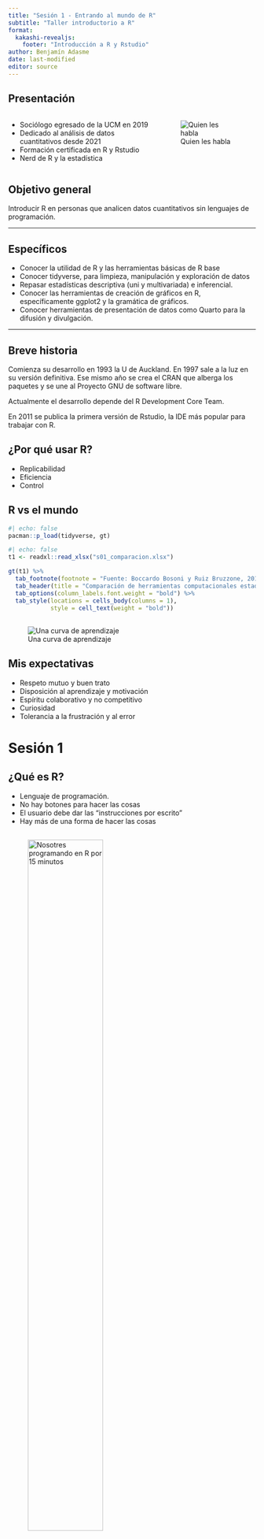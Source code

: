 ```yaml
---
title: "Sesión 1 - Entrando al mundo de R"
subtitle: "Taller introductorio a R"
format: 
  kakashi-revealjs:
    footer: "Introducción a R y Rstudio"
author: Benjamín Adasme
date: last-modified
editor: source
---
```


## Presentación {.smaller}

::: columns
::: {.column width="60%"}
::: nonincremental
-   Sociólogo egresado de la UCM en 2019
-   Dedicado al análisis de datos cuantitativos desde 2021
-   Formación certificada en R y Rstudio
-   Nerd de R y la estadística
:::
:::

::: {.column width="40%"}
![Quien les habla](foto%20Benjamín%20Adasme%202.jpg)
:::
:::

## Objetivo general {.center}

Introducir R en personas que analicen datos cuantitativos sin lenguajes de programación.

------------------------------------------------------------------------

## Específicos {.smaller}

::: nonincremental
-   Conocer la utilidad de R y las herramientas básicas de R base
-   Conocer tidyverse, para limpieza, manipulación y exploración de datos
-   Repasar estadísticas descriptiva (uni y multivariada) e inferencial.
-   Conocer las herramientas de creación de gráficos en R, específicamente ggplot2 y la gramática de gráficos.
-   Conocer herramientas de presentación de datos como Quarto para la difusión y divulgación.
:::

------------------------------------------------------------------------

## Breve historia {.center}

Comienza su desarrollo en 1993 la U de Auckland. En 1997 sale a la luz en su versión definitiva. Ese mismo año se crea el CRAN que alberga los paquetes y se une al Proyecto GNU de software libre.

Actualmente el desarrollo depende del R Development Core Team.

En 2011 se publica la primera versión de Rstudio, la IDE más popular para trabajar con R.

## ¿Por qué usar R?

::: nonincremental
-   Replicabilidad
-   Eficiencia
-   Control
:::

## R vs el mundo

```r
#| echo: false
pacman::p_load(tidyverse, gt)
```

```r
#| echo: false
t1 <- readxl::read_xlsx("s01_comparacion.xlsx")

gt(t1) %>% 
  tab_footnote(footnote = "Fuente: Boccardo Bosoni y Ruiz Bruzzone, 2019") %>% 
  tab_header(title = "Comparación de herramientas computacionales estadísticas") %>% 
  tab_options(column_labels.font.weight = "bold") %>% 
  tab_style(locations = cells_body(columns = 1),
            style = cell_text(weight = "bold"))

```

##  {.center}

![Una curva de aprendizaje](1.learning-curve.png)

## Mis expectativas {.smaller}

::: incremental
-   Respeto mutuo y buen trato
-   Disposición al aprendizaje y motivación
-   Espíritu colaborativo y no competitivo
-   Curiosidad
-   Tolerancia a la frustración y al error
:::

# Sesión 1

## ¿Qué es R? {.smaller}


:::nonincremental
-   Lenguaje de programación.
-   No hay botones para hacer las cosas
-   El usuario debe dar las "instrucciones por escrito"
-   Hay más de una forma de hacer las cosas
:::

## {.center}


:::{.fragment}
![Nosotres programando en R por 15 minutos](b0338755257f34868e8809166b7f1836.jpg){width=60%}
:::

# Vamos a R


# Vamos a Rstudio

## Interfaz de Rstudio

![](rstudio-panes-labeled.jpeg){fig-align="center"}

## Elementos de Rstudio {.smaller}

- Consola: inferior izquierda. R puro y duro, donde aparecen los resultados.
- Editor de código: superior izquierda. Donde escribiremos el código de R y otros lenguajes. 
- Ambiente: superior derecha. Almacén de objetos guardados
- Visor: inferior derecha. Visor de archivos, gráficos, paquetes, ayuda, entre otros. 


## Rstudio es como cocinar {.smaller}

- El código escrito en la sección fuente es nuestra receta
- La consola es la olla donde se cocinan los alimentos, de donde salen resultados.
- Los alimentos preparados se albergan en el ambiente, disponibles para que se usen en otra preparación.
- Algunas preparaciones tienen un emplatado especial, y aparecen como imagenes en nuestra pestaña de gráficos. 
- Los archivos son nuestra despensa, los paquetes nuestros implementos de cocina.

## Rstudio es como comer una naranja

![Ya cómete la maldita naranja](abe.jpeg)

## 

Hasta ahora hemos usado R como

- Calculadora

- Operador lógico

## Operadores lógicos

![¿Había una imagen con peor calidad?](operadores.png)


## Sintaxis básica 



`objeto <- función(arg1, arg2, ...)` 

. . . 



```r

objeto1 = 2 + 2

```

. . .



¿Cual es el valor de `objeto1`?

. . .


```r

objeto1

```
. . . 

Importante que al usar el asignador `<-` ambas partes deben quedar unidas. Usar
` < -` con un espacio entremedio no sirve para asignar.

##

Al asignar nombres a objetos debemos considerar que:

- R es sensible a las mayúsculas y minúsculas.  `f` =/= `F`
- No pueden comenzar con números
- No deben contener espacios. Se debe usar _ como separador 




## Otro ejemplo

```r

division <- 43 / 8

division
```
:::{.callout-warning}
## Importante

El punto sirve para indicar decimal, la coma para enumerar elementos. El uso de coma para indicar un decimal en el código generará errores.
:::

## Otro otro ejemplo

```r
frutas <- c("manzana", "pera", "naranja")
```

En este caso la `,` sirve para enumerar elementos. 


## Un pequeño detalle

En el código 

```r
frutas <- c("manzana", "pera", "naranja")
```

Hay una función que no conocemos...

## {.center}

La función `c()` sirve para combinar elementos en uno solo, creando...

Vectores (que veremos más adelante)

## Clases de objetos en R {.smaller}

- Doble/flotante (*numeric* o *double*): número con decimales (`4.5 , 6.0009`)
- Entero (*integer*): número entero sin decimales (`120, 2L`)
- Cadena (*character*): texto. Se indica usando comillas (`"texto", "lápiz", "23"`)
- Lógico (*logical*): predeterminados. Definen operaciones lógicas (`TRUE`, `FALSE`, `NA`, `NULL`)
- Factor (*factor*): cadenas con un nivel determinado. Útil para variables categóricas. 


## {.center}

La función `class()` nos indica la clase de un objeto
Las funciones `is.[tipo]` son pruebas que definen si un objeto cumple o no con una condición.

```r

x = 8

is.numeric(x)


```
```r
is.character(x)
```



## {.center}

Veamos algunos ejemplos en R

## Factores

```r
#| code-line-numbers: "1|3|5"

genero <- c(1, 3, 2, 3, 1, 2, 2, 3)

genero_fact <- factor(genero, labels = c("Masc", "Fem", "NoBin"))

genero_fact



```
. . .

::: {.callout-note}

## Nota
Al llamar la variable de factor no nos imprime los números, sino que las etiquetas que hemos asignado. Para conocer los niveles asociados podemos usar la función `levels()`
:::


## Pregunta

¿A y B son iguales? ¿Son diferentes? ¿Por qué?

```r

A <- 34

B <- "34"

```


## 

La respuesta, en teoría es **NO**, pero ...

. . .

```r

A == B

```
¿Por qué sucede?

. . .

Al comparar dos vectores de un solo elemento, R modifica automáticamente uno de los dos a la clase del otro. En este caso, al comparar A igual a B, R transforma B en numérico. Por ello, son iguales. 




# Estructuras de datos

## Vector {.smaller}

- Conjunto de elementos del mismo tipo
- Pueden ser "llamados" por un nombre arbitrario
- Ese nombre representa los valores que contiene en cualquier otro lugar
- Se alberga en el ambiente como cualquier objeto
- Se componen principalmente con la función `c()` que puede significar "combinar" o concatenar"

##

Los vectores se pueden seleccionar con los corchetes `[ ]`

. . .

```r
vec1 <- seq(0, 10, by = 2) #secuencia numérica

vec1
```
. . .

```r
vec1[1]
```


. . . 

```r
vec1[2:3]
```
. . .

```r
vec1[vec1 >= 6]

```



## Lista {.smaller}


- Estructura que permite agrupar diversos tipos de datos en un solo objeto.
- Se crean con la función `list()`
- Poco usado pero útil con algunas funciones

. . .

```r
lista1 <- list(nombre = "Juan",
               edad = 35,
               intereses = "estadística", "deportes", "música")


lista1["nombre"]

```



## Matriz {.smaller}

- Arreglo de números con una dimensión definida en filas y columnas
- Útil en matemáticas
- Base para el siguiente tipo de estructura

. . .
```r
matrix(1:6, nrow = 3, ncol = 2)
```

## Data frame {.smaller}

- El tipo de objeto más común en R.
- Datos en formato tabla. Contiene filas y columnas. 
- Las columnas son vectores. Las filas son observaciones
- Las columnas, por tanto, pueden ser de diferente tipo o clase entre ellas, pero del mismo tipo internamente. 

##

```r
df <- data.frame(var1 = 1:4,
                 var2 = c("a", "b", "c", NA),
                 otro_nom = c(TRUE, TRUE, FALSE, TRUE))

rmarkdown::paged_table(df)

```

## {.smaller}

Los data frame también se pueden dividir con los corchetes `[ ]`

Dentro del corchete el primer número representa las filas y el segundo las columnas. 

. . . 

Seleccionamos toda la fila 1. Al dejar vacío después de la coma indicamos que queremos todas las columnas.

```r

df[1,]  
```
. . .

Seleccionamos toda la columna 3. Al dejar vacío el número antes de la coma, indicamos todas las filas.

```r
df[,3]  
```

. . .

Seleccionamos la fila 4 y la columna 2

```r

df[4,2] 

```
##

También podemos seleccionar las variables de un data frame utilizando el signo `$`

```r

df$var1

```



O utilizando un doble corchete

```r

df[["otro_nom"]]

```
:::{.callout-note}
## Nota
Al usar `$` o `[[ ]]` el botón {{< kbd Tab >}} nos mostrará las variables disponibles.
:::

## Tibble

- Evolución del data frame, pero en el tidyverse (contenido de la próxima sesión)

## {.center}

Apliquemos lo aprendido

# Funciones básicas

## Funciones base vs funciones de paquetes

R como lenguaje se compone de diferentes paquetes. El principal es el paquete "base" que contiene la mayoría de las funciones elementales de R

Más adelante aprenderemos a cargar nuevos paquetes y sumar nuevas funciones.

## Funciones para manejar vectores



```r
y <- c(23, 42, -23, 0, 50, -4, 0)

sort(y) #ordena vectores
```
```r
rev(y) #Invierte el orden del vector
```


## 

```r

z = c("mesa", "silla", "mesa", "plato", "plato")

table(z) #Frecuencias de elementos

```

```r
unique(z) #Valores únicos del vector
```


```r
length(z) #Cantidad de elementos del vector
```



## Funciones matemáticas básicas



```r
sum(y) #Suma de los elementos

```
```r

#Mínimo y máximo del vector
min(y)
max(y)
```


##



```r

round(4.7863834345, 3)

```


```r

sqrt(64)

```

```r
log(100, base = 10)
```



## Funciones estadísticas básicas



Promedio o media:

```r

mean(y)

```

Mediana

```r

median(y)

```

##


Varianza

```r
var(y)
```
Desviación típica o estándar

```r

sd(y)

```

##

Cuantiles de una distribución numerica

```r
quantile(y)
```

Correlación (Pearson)

```r
t <- c(6, 7, 1, 3, 9, 1, 1)

cor(t, y)

```
Correlación de Spearman

```r

cor(t,y, 
    method = "spearman")

```
##

Generar una distribución normal aleatoria

```r
set.seed(123)

rnorm(30)

```
##

```r
hist(rnorm(30))
```


## Funciones de data frame

Permiten conocer las dimensiones de un data frame

```r
nrow(df)
```

```r
ncol(df)
```



```r
dim(df)
```
##

`cbind()` une vectores a un data frame

```r
vec2 <- c(0, 0, 1, 1)

cbind(df, vec2)

```

##

`rbind()` une una fila de un data frame a otro. Para ello ambos objetos deben tener los mismos nombres de variables y del mismo tipo o clase


```r

df_2 <- data.frame(var1 = 5,
                   var2 = "e",
                   otro_nom = FALSE)


rbind(df, df_2)

```

##

La función `head()` nos permite ver las primeras 6 filas de un data frame. Útil para explorar 

```r

head(mtcars[,1:10])

```

La función `View()` nos permite ver un data frame en otra pestaña de Rstudio



# Desafío sesión 1


## Primer desafío del curso {.smaller}

:::nonincremental
1. Crear 5 vectores, uno correspondiente cada clase de objetos que revisamos, y guardarlos por separado. Deben tener una longitud mínima de 6 elementos. El nombre de cada objeto debe indicar su clase (ej. vector_numero, obj_log, vcadena, etc. )

2. Usar la función `class()` para comprobar la clase de los 5 vectores.

3. Crear un data frame con los 5 vectores. Calcular las dimensiones del data frame y usar tres funciones estadísticas en alguna de sus variables numéricas. 
:::

# Resumen del día

## ¿Qué aprendimos?


## Cierre 1: configurando Rstudio

![](r+rstudio.jpeg)


## Cierre 2: material complementario

{{< video https://youtu.be/QJCt9GNCD1M?si=_Xr88xzFT68SNDKe width="80%" height="80%" >}}


##

![Cheatsheet de R base](cheatsheet1.png)
